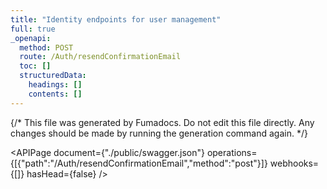 ```yaml
---
title: "Identity endpoints for user management"
full: true
_openapi:
  method: POST
  route: /Auth/resendConfirmationEmail
  toc: []
  structuredData:
    headings: []
    contents: []
---
```


{/* This file was generated by Fumadocs.
Do not edit this file directly. Any changes should be made by running the generation command again. */}

<APIPage document={"./public/swagger.json"} operations={[{"path":"/Auth/resendConfirmationEmail","method":"post"}]} webhooks={[]} hasHead={false} />